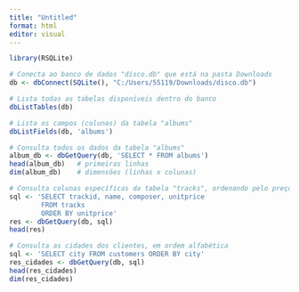---
title: "Untitled"
format: html
editor: visual
---

```{r}
library(RSQLite)

# Conecta ao banco de dados "disco.db" que está na pasta Downloads
db <- dbConnect(SQLite(), "C:/Users/55119/Downloads/disco.db")

# Lista todas as tabelas disponíveis dentro do banco
dbListTables(db)

# Lista os campos (colunas) da tabela "albums"
dbListFields(db, 'albums')

# Consulta todos os dados da tabela "albums"
album_db <- dbGetQuery(db, 'SELECT * FROM albums')
head(album_db)   # primeiras linhas
dim(album_db)    # dimensões (linhas x colunas)

# Consulta colunas específicas da tabela "tracks", ordenando pelo preço
sql <- 'SELECT trackid, name, composer, unitprice 
        FROM tracks 
        ORDER BY unitprice'
res <- dbGetQuery(db, sql)
head(res)

# Consulta as cidades dos clientes, em ordem alfabética
sql <- 'SELECT city FROM customers ORDER BY city'
res_cidades <- dbGetQuery(db, sql)
head(res_cidades)
dim(res_cidades)

```
